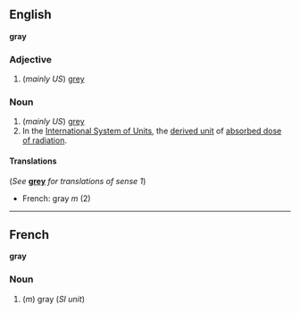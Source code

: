 ==English==
'''gray'''

===Adjective===

#(''mainly US'') [[grey]]

===Noun===

#(''mainly US'') [[grey]]
#In the [[International System of Units]], the [[derived unit]] of [[absorbed dose of radiation]].

====Translations====

(''See'' '''[[grey]]''' ''for translations of sense 1'')

*French: gray ''m'' (2)

----

==French==
'''gray'''

===Noun===

#(''m'') gray (''SI unit'')